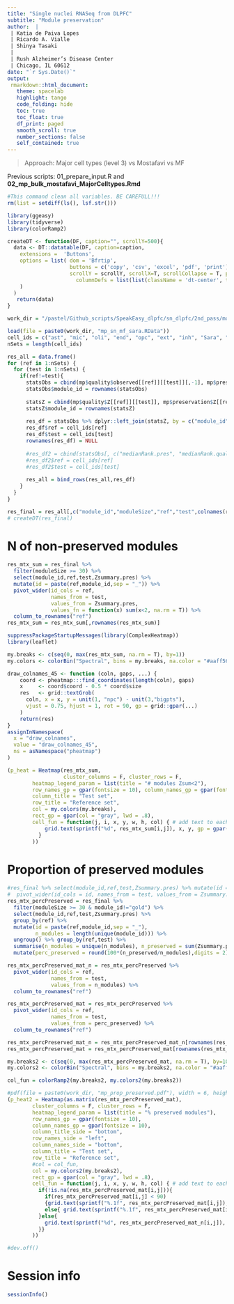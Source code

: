 ```yaml
---
title: "Single nuclei RNASeq from DLPFC"
subtitle: "Module preservation"
author:  |
 | Katia de Paiva Lopes 
 | Ricardo A. Vialle
 | Shinya Tasaki
 |
 | Rush Alzheimer’s Disease Center
 | Chicago, IL 60612
date: "`r Sys.Date()`"
output: 
 rmarkdown::html_document:
   theme: spacelab
   highlight: tango
   code_folding: hide
   toc: true
   toc_float: true
   df_print: paged
   smooth_scroll: true
   number_sections: false
   self_contained: true  
---
```


> Approach: Major cell types (level 3) vs Mostafavi vs MF 

Previous scripts: 01_prepare_input.R and **02_mp_bulk_mostafavi_MajorCelltypes.Rmd**
```r
#This command clean all variables. BE CAREFULL!!! 
rm(list = setdiff(ls(), lsf.str()))
```

```r
library(ggeasy)
library(tidyverse)
library(colorRamp2)
```

```r
createDT <- function(DF, caption="", scrollY=500){
  data <- DT::datatable(DF, caption=caption,
    extensions =  'Buttons',
    options = list( dom = 'Bfrtip', 
                    buttons = c('copy', 'csv', 'excel', 'pdf', 'print'), 
                    scrollY = scrollY, scrollX=T, scrollCollapse = T, paging = F,  
                      columnDefs = list(list(className = 'dt-center', targets = "_all"))
    )
  ) 
   return(data)
}

work_dir = "/pastel/Github_scripts/SpeakEasy_dlpfc/sn_dlpfc/2nd_pass/module_preservation_sn/mp_major_celltypes_mostafavi_mf/" # to save the results 
```

```r
load(file = paste0(work_dir, "mp_sn_mf_sara.RData"))
cell_ids = c("ast", "mic", "oli", "end", "opc", "ext", "inh", "Sara", "bulk_MF")
nSets = length(cell_ids)

res_all = data.frame()
for (ref in 1:nSets) {
  for (test in 1:nSets) {
    if(ref!=test){
      statsObs = cbind(mp$quality$observed[[ref]][[test]][,-1], mp$preservation$observed[[ref]][[test]][,-1])
      statsObs$module_id = rownames(statsObs)
  
      statsZ = cbind(mp$quality$Z[[ref]][[test]], mp$preservation$Z[[ref]][[test]][,-1])
      statsZ$module_id = rownames(statsZ)
  
      res_df = statsObs %>% dplyr::left_join(statsZ, by = c("module_id"))
      res_df$ref = cell_ids[ref]
      res_df$test = cell_ids[test]
      rownames(res_df) = NULL
      
      #res_df2 = cbind(statsObs[, c("medianRank.pres", "medianRank.qual")], signif(statsZ[, c("Zsummary.pres", "Zsummary.qual")], 2))
      #res_df2$ref = cell_ids[ref]
      #res_df2$test = cell_ids[test]
      
      res_all = bind_rows(res_all,res_df)
    }
  }
}

res_final = res_all[,c("module_id","moduleSize","ref","test",colnames(res_all)[!colnames(res_all) %in% c("module_id","moduleSize","ref","test")])]
# createDT(res_final)
```

# N of non-preserved modules
```r
res_mtx_sum = res_final %>% 
  filter(moduleSize >= 30) %>% 
  select(module_id,ref,test,Zsummary.pres) %>% 
  mutate(id = paste(ref,module_id,sep = "_")) %>%
  pivot_wider(id_cols = ref, 
              names_from = test, 
              values_from = Zsummary.pres, 
              values_fn = function(x) sum(x<2, na.rm = T)) %>% 
  column_to_rownames("ref")
res_mtx_sum = res_mtx_sum[,rownames(res_mtx_sum)]

suppressPackageStartupMessages(library(ComplexHeatmap))
library(leaflet)

my.breaks <- c(seq(0, max(res_mtx_sum, na.rm = T), by=1))
my.colors <- colorBin("Spectral", bins = my.breaks, na.color = "#aaff56", reverse = T, pretty = T)

draw_colnames_45 <- function (coln, gaps, ...) {
    coord <- pheatmap:::find_coordinates(length(coln), gaps)
    x     <- coord$coord - 0.5 * coord$size
    res   <- grid::textGrob(
      coln, x = x, y = unit(1, "npc") - unit(3,"bigpts"),
      vjust = 0.75, hjust = 1, rot = 90, gp = grid::gpar(...)
    )
    return(res)
}
assignInNamespace(
  x = "draw_colnames",
  value = "draw_colnames_45",
  ns = asNamespace("pheatmap")
)

(p_heat = Heatmap(res_mtx_sum, 
                  cluster_columns = F, cluster_rows = F, 
        heatmap_legend_param = list(title = "# modules Zsum<2"),
        row_names_gp = gpar(fontsize = 10), column_names_gp = gpar(fontsize = 10),
        column_title = "Test set", 
        row_title = "Reference set",
        col = my.colors(my.breaks), 
        rect_gp = gpar(col = "gray", lwd = .8),
        cell_fun = function(j, i, x, y, w, h, col) { # add text to each grid
            grid.text(sprintf("%d", res_mtx_sum[i,j]), x, y, gp = gpar(fontsize = 8))
          }
        ))
```

# Proportion of preserved modules
```r
#res_final %>% select(module_id,ref,test,Zsummary.pres) %>% mutate(id = paste(ref,module_id,sep = "_")) %>%
#  pivot_wider(id_cols = id, names_from = test, values_from = Zsummary.pres)
res_mtx_percPreserved = res_final %>% 
  filter(moduleSize >= 30 & module_id!="gold") %>% 
  select(module_id,ref,test,Zsummary.pres) %>%
  group_by(ref) %>%
  mutate(id = paste(ref,module_id,sep = "_"), 
         n_modules = length(unique(module_id))) %>%
  ungroup() %>% group_by(ref,test) %>%
  summarise(n_modules = unique(n_modules), n_preserved = sum(Zsummary.pres >=2)) %>%
  mutate(perc_preserved = round(100*(n_preserved/n_modules),digits = 2))

res_mtx_percPreserved_mat_n = res_mtx_percPreserved %>%
  pivot_wider(id_cols = ref, 
              names_from = test, 
              values_from = n_modules) %>% 
  column_to_rownames("ref")

res_mtx_percPreserved_mat = res_mtx_percPreserved %>%
  pivot_wider(id_cols = ref, 
              names_from = test, 
              values_from = perc_preserved) %>% 
  column_to_rownames("ref")

res_mtx_percPreserved_mat_n = res_mtx_percPreserved_mat_n[rownames(res_mtx_sum),colnames(res_mtx_sum)]
res_mtx_percPreserved_mat = res_mtx_percPreserved_mat[rownames(res_mtx_sum),colnames(res_mtx_sum)]

my.breaks2 <- c(seq(0, max(res_mtx_percPreserved_mat, na.rm = T), by=10))
my.colors2 <- colorBin("Spectral", bins = my.breaks2, na.color = "#aaff56", reverse = T, pretty = T)

col_fun = colorRamp2(my.breaks2, my.colors2(my.breaks2))

#pdf(file = paste0(work_dir, "mp_prop_preserved.pdf"), width = 6, height = 4.5)
(p_heat2 = Heatmap(as.matrix(res_mtx_percPreserved_mat), 
        cluster_columns = F, cluster_rows = F, 
        heatmap_legend_param = list(title = "% preserved modules"),
        row_names_gp = gpar(fontsize = 10), 
        column_names_gp = gpar(fontsize = 10),
        column_title_side = "bottom",
        row_names_side = "left",
        column_names_side = "bottom",
        column_title = "Test set", 
        row_title = "Reference set",
        #col = col_fun, 
        col = my.colors2(my.breaks2),
        rect_gp = gpar(col = "gray", lwd = .8),
        cell_fun = function(j, i, x, y, w, h, col) { # add text to each grid
          if(!is.na(res_mtx_percPreserved_mat[i,j])){
            if(res_mtx_percPreserved_mat[i,j] < 90)
            {grid.text(sprintf("%.1f", res_mtx_percPreserved_mat[i,j]), x, y, gp = gpar(fontsize = 8))}
            else{ grid.text(sprintf("%.1f", res_mtx_percPreserved_mat[i,j]), x, y, gp = gpar(fontsize = 8, col = "white")) }
          }else{
            grid.text(sprintf("%d", res_mtx_percPreserved_mat_n[i,j]), x, y, gp = gpar(fontsize = 8))  
          }}
        ))

#dev.off()
```

# Session info
```r
sessionInfo()
```


